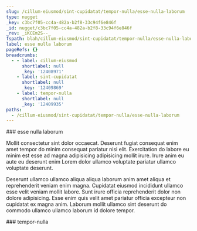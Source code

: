 ```yaml
---
slug: /cillum-eiusmod/sint-cupidatat/tempor-nulla/esse-nulla-laborum
type: nugget
_key: c3bc7f05-cc4a-482a-b2f8-33c94f6e846f
_id: nugget/c3bc7f05-cc4a-482a-b2f8-33c94f6e846f
_rev: _iKCEm2S--_
fspath: blah/cillum-eiusmod/sint-cupidatat/tempor-nulla/esse-nulla-laborum.md
label: esse nulla laborum
pageRefs: {}
breadcrumbs:
  - - label: cillum-eiusmod
      shortlabel: null
      _key: '12408971'
    - label: sint-cupidatat
      shortlabel: null
      _key: '12409869'
    - label: tempor-nulla
      shortlabel: null
      _key: '12409935'
paths:
  - /cillum-eiusmod/sint-cupidatat/tempor-nulla/esse-nulla-laborum
---
```


<NuggetArea>
<Nugget slug="/cillum-eiusmod/sint-cupidatat/tempor-nulla/esse-nulla-laborum" type="nugget" _key="c3bc7f05-cc4a-482a-b2f8-33c94f6e846f" _id="nugget/c3bc7f05-cc4a-482a-b2f8-33c94f6e846f" _rev="_iKCEm2S--_" fspath="blah/cillum-eiusmod/sint-cupidatat/tempor-nulla/esse-nulla-laborum.md" label="esse nulla laborum" paths="/cillum-eiusmod/sint-cupidatat/tempor-nulla/esse-nulla-laborum">
<NuggetBody>
### esse nulla laborum

Mollit consectetur sint dolor occaecat. Deserunt fugiat consequat enim amet tempor do minim consequat pariatur nisi elit. Exercitation do labore eu minim est esse ad magna adipisicing adipisicing mollit irure. Irure anim eu aute eu deserunt enim Lorem dolor ullamco voluptate pariatur ullamco voluptate deserunt.

Deserunt ullamco ullamco aliqua aliqua laborum anim amet aliqua et reprehenderit veniam enim magna. Cupidatat eiusmod incididunt ullamco esse velit veniam mollit labore. Sunt irure officia reprehenderit dolor non dolore adipisicing. Esse enim quis velit amet pariatur officia excepteur non cupidatat ex magna anim. Laborum mollit ullamco sint deserunt do commodo ullamco ullamco laborum id dolore tempor.

</NuggetBody>
<Breadcrumbs>
<Crumbs>
<Crumb _key="12408971" label="cillum-eiusmod" /><Crumb _key="12409869" label="sint-cupidatat" /><Crumb _key="12409935" label="tempor-nulla" />
</Crumbs>
</Breadcrumbs>
</Nugget>

<NuggetsInbound>
</NuggetsInbound>
<NuggetsOutbound>
</NuggetsOutbound>
</NuggetArea>
<PassagesInbound>
<Passage direction="inbound" type="passage" _key="12409935" _id="passage/12409935" _rev="_iKCEm2S---" label="tempor-nulla" passage="tempor-nulla" fspath="blah/cillum-eiusmod/sint-cupidatat/tempor-nulla" paths="/cillum-eiusmod/sint-cupidatat/tempor-nulla" slug="/cillum-eiusmod/sint-cupidatat/tempor-nulla">
<NuggetBody>
### tempor-nulla

</NuggetBody>
<Breadcrumbs>
<Crumbs>
<Crumb _key="12408971" label="cillum-eiusmod" /><Crumb _key="12409869" label="sint-cupidatat" />
</Crumbs>
</Breadcrumbs>
</Passage>

</PassagesInbound>
<PassagesOutbound>
</PassagesOutbound>